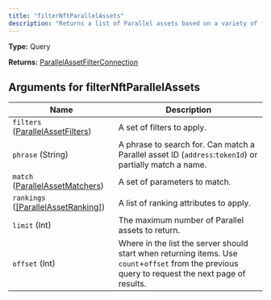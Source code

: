 ```yaml
---
title: "filterNftParallelAssets"
description: "Returns a list of Parallel assets based on a variety of filters."
---
```


**Type:** Query

**Returns:** [ParallelAssetFilterConnection](/api-reference/types/parallelassetfilterconnection)

## Arguments for filterNftParallelAssets

| Name | Description |
|------|-------------|
| `filters` ([ParallelAssetFilters](/api-reference/types/parallelassetfilters)) | A set of filters to apply. |
| `phrase` (String) | A phrase to search for. Can match a Parallel asset ID (`address`:`tokenId`) or partially match a name. |
| `match` ([ParallelAssetMatchers](/api-reference/types/parallelassetmatchers)) | A set of parameters to match. |
| `rankings` ([[ParallelAssetRanking]](/api-reference/types/parallelassetranking)) | A list of ranking attributes to apply. |
| `limit` (Int) | The maximum number of Parallel assets to return. |
| `offset` (Int) | Where in the list the server should start when returning items. Use `count`+`offset` from the previous query to request the next page of results. |


